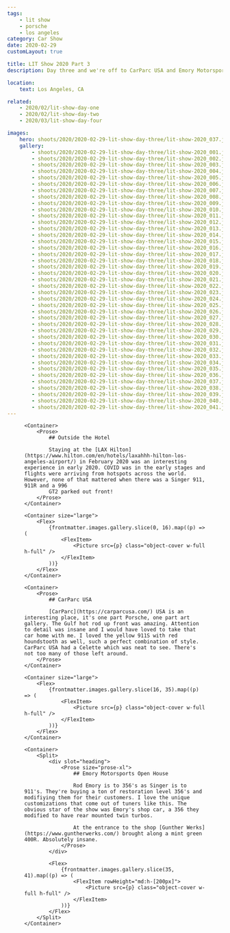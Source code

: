```yaml
---
tags:
    - lit show
    - porsche
    - los angeles
category: Car Show
date: 2020-02-29
customLayout: true

title: LIT Show 2020 Part 3
description: Day three and we're off to CarParc USA and Emory Motorsports. I got to shoot a Singer 911 as well!

location:
    text: Los Angeles, CA

related:
    - 2020/02/lit-show-day-one
    - 2020/02/lit-show-day-two
    - 2020/03/lit-show-day-four

images:
    hero: shoots/2020/2020-02-29-lit-show-day-three/lit-show-2020_037.jpg
    gallery:
        - shoots/2020/2020-02-29-lit-show-day-three/lit-show-2020_001.jpg
        - shoots/2020/2020-02-29-lit-show-day-three/lit-show-2020_002.jpg
        - shoots/2020/2020-02-29-lit-show-day-three/lit-show-2020_003.jpg
        - shoots/2020/2020-02-29-lit-show-day-three/lit-show-2020_004.jpg
        - shoots/2020/2020-02-29-lit-show-day-three/lit-show-2020_005.jpg
        - shoots/2020/2020-02-29-lit-show-day-three/lit-show-2020_006.jpg
        - shoots/2020/2020-02-29-lit-show-day-three/lit-show-2020_007.jpg
        - shoots/2020/2020-02-29-lit-show-day-three/lit-show-2020_008.jpg
        - shoots/2020/2020-02-29-lit-show-day-three/lit-show-2020_009.jpg
        - shoots/2020/2020-02-29-lit-show-day-three/lit-show-2020_010.jpg
        - shoots/2020/2020-02-29-lit-show-day-three/lit-show-2020_011.jpg
        - shoots/2020/2020-02-29-lit-show-day-three/lit-show-2020_012.jpg
        - shoots/2020/2020-02-29-lit-show-day-three/lit-show-2020_013.jpg
        - shoots/2020/2020-02-29-lit-show-day-three/lit-show-2020_014.jpg
        - shoots/2020/2020-02-29-lit-show-day-three/lit-show-2020_015.jpg
        - shoots/2020/2020-02-29-lit-show-day-three/lit-show-2020_016.jpg
        - shoots/2020/2020-02-29-lit-show-day-three/lit-show-2020_017.jpg
        - shoots/2020/2020-02-29-lit-show-day-three/lit-show-2020_018.jpg
        - shoots/2020/2020-02-29-lit-show-day-three/lit-show-2020_019.jpg
        - shoots/2020/2020-02-29-lit-show-day-three/lit-show-2020_020.jpg
        - shoots/2020/2020-02-29-lit-show-day-three/lit-show-2020_021.jpg
        - shoots/2020/2020-02-29-lit-show-day-three/lit-show-2020_022.jpg
        - shoots/2020/2020-02-29-lit-show-day-three/lit-show-2020_023.jpg
        - shoots/2020/2020-02-29-lit-show-day-three/lit-show-2020_024.jpg
        - shoots/2020/2020-02-29-lit-show-day-three/lit-show-2020_025.jpg
        - shoots/2020/2020-02-29-lit-show-day-three/lit-show-2020_026.jpg
        - shoots/2020/2020-02-29-lit-show-day-three/lit-show-2020_027.jpg
        - shoots/2020/2020-02-29-lit-show-day-three/lit-show-2020_028.jpg
        - shoots/2020/2020-02-29-lit-show-day-three/lit-show-2020_029.jpg
        - shoots/2020/2020-02-29-lit-show-day-three/lit-show-2020_030.jpg
        - shoots/2020/2020-02-29-lit-show-day-three/lit-show-2020_031.jpg
        - shoots/2020/2020-02-29-lit-show-day-three/lit-show-2020_032.jpg
        - shoots/2020/2020-02-29-lit-show-day-three/lit-show-2020_033.jpg
        - shoots/2020/2020-02-29-lit-show-day-three/lit-show-2020_034.jpg
        - shoots/2020/2020-02-29-lit-show-day-three/lit-show-2020_035.jpg
        - shoots/2020/2020-02-29-lit-show-day-three/lit-show-2020_036.jpg
        - shoots/2020/2020-02-29-lit-show-day-three/lit-show-2020_037.jpg
        - shoots/2020/2020-02-29-lit-show-day-three/lit-show-2020_038.jpg
        - shoots/2020/2020-02-29-lit-show-day-three/lit-show-2020_039.jpg
        - shoots/2020/2020-02-29-lit-show-day-three/lit-show-2020_040.jpg
        - shoots/2020/2020-02-29-lit-show-day-three/lit-show-2020_041.jpg
---
```



<Section>
    <Container size="large">
        <Figure src={frontmatter.images.hero} />
    </Container>
    
    <Container>
        <Prose>
            ## Outside the Hotel

            Staying at the [LAX Hilton](https://www.hilton.com/en/hotels/laxahhh-hilton-los-angeles-airport/) in February 2020 was an interesting experience in early 2020. COVID was in the early stages and flights were arriving from hotspots across the world. However, none of that mattered when there was a Singer 911, 911R and a 996
            GT2 parked out front!
        </Prose>
    </Container>

    <Container size="large">
        <Flex>
            {frontmatter.images.gallery.slice(0, 16).map((p) => (
                <FlexItem>
                    <Picture src={p} class="object-cover w-full h-full" />
                </FlexItem>
            ))}
        </Flex>
    </Container>

    <Container>
        <Prose>
            ## CarParc USA

            [CarParc](https://carparcusa.com/) USA is an interesting place, it's one part Porsche, one part art gallery. The Gulf hot rod up front was amazing. Attention to detail was insane and I would have loved to take that car home with me. I loved the yellow 911S with red houndstooth as well, such a perfect combination of style. CarParc USA had a Celette which was neat to see. There's not too many of those left around.
        </Prose>
    </Container>

    <Container size="large">
        <Flex>
            {frontmatter.images.gallery.slice(16, 35).map((p) => (
                <FlexItem>
                    <Picture src={p} class="object-cover w-full h-full" />
                </FlexItem>
            ))}
        </Flex>
    </Container>

    <Container>
        <Split>
            <div slot="heading">
                <Prose size="prose-xl">
                    ## Emory Motorsports Open House

                    Rod Emory is to 356's as Singer is to 911's. They're buying a ton of restoration level 356's and modifiying them for their customers. I love the unique customizations that come out of tuners like this. The obvious star of the show was Emory's shop car, a 356 they modified to have rear mounted twin turbos.

                    At the entrance to the shop [Gunther Werks](https://www.guntherwerks.com/) brought along a mint green 400R. Absolutely insane.
                </Prose>
            </div>

            <Flex>
                {frontmatter.images.gallery.slice(35, 41).map((p) => (
                    <FlexItem rowHeight="md:h-[200px]">
                        <Picture src={p} class="object-cover w-full h-full" />
                    </FlexItem>
                ))}
            </Flex>
        </Split>
    </Container>

</Section>
